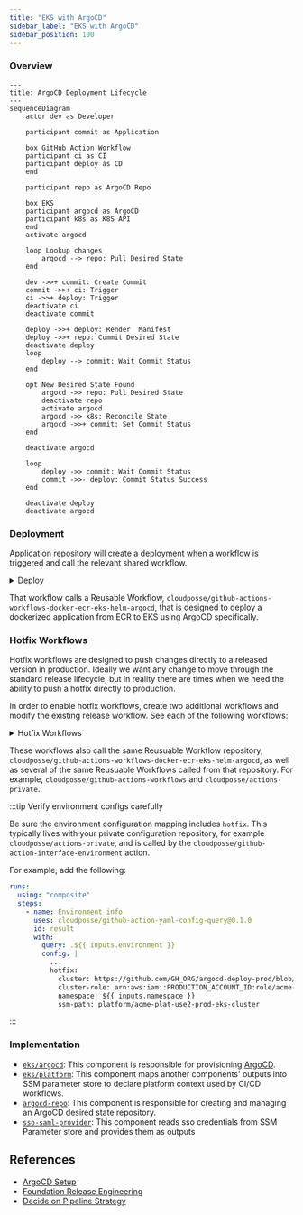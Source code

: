 ```yaml
---
title: "EKS with ArgoCD"
sidebar_label: "EKS with ArgoCD"
sidebar_position: 100
---
```


### Overview

```mermaid
---
title: ArgoCD Deployment Lifecycle
---
sequenceDiagram
    actor dev as Developer

    participant commit as Application

    box GitHub Action Workflow
    participant ci as CI
    participant deploy as CD
    end

    participant repo as ArgoCD Repo

    box EKS
    participant argocd as ArgoCD
    participant k8s as K8S API
    end
    activate argocd

    loop Lookup changes
        argocd --> repo: Pull Desired State
    end

    dev ->>+ commit: Create Commit
    commit ->>+ ci: Trigger
    ci ->>+ deploy: Trigger
    deactivate ci
    deactivate commit

    deploy ->>+ deploy: Render  Manifest
    deploy ->>+ repo: Commit Desired State
    deactivate deploy
    loop
        deploy --> commit: Wait Commit Status
    end

    opt New Desired State Found
        argocd ->> repo: Pull Desired State
        deactivate repo
        activate argocd
        argocd ->> k8s: Reconcile State
        argocd ->>+ commit: Set Commit Status
    end

    deactivate argocd

    loop
        deploy ->> commit: Wait Commit Status
        commit ->>- deploy: Commit Status Success
    end

    deactivate deploy
    deactivate argocd
```

### Deployment

Application repository will create a deployment when a workflow is triggered and call the relevant shared workflow.

<details>
<summary>Deploy</summary>

<Tabs>

<TabItem value="feature" label="Feature">

```yaml
# .github/workflows/feature-branch.yaml
name: Feature Branch
on:
  pull_request:
    branches: [ 'main' ]
    types: [opened, synchronize, reopened, closed, labeled, unlabeled]

permissions:
  pull-requests: write
  deployments: write
  id-token: write
  contents: read

jobs:
  do:
    uses: cloudposse/github-actions-workflows-docker-ecr-eks-helm-argocd/.github/workflows/feature-branch.yml@main
    with:
      organization: "${{ github.event.repository.owner.login }}"
      repository: "${{ github.event.repository.name }}"
      open: ${{ github.event.pull_request.state == 'open' }}
      labels: ${{ toJSON(github.event.pull_request.labels.*.name) }}
      ref: ${{ github.event.pull_request.head.ref  }}
    secrets:
      github-private-actions-pat: "${{ secrets.PUBLIC_REPO_ACCESS_TOKEN }}"
      registry: "${{ secrets.ECR_REGISTRY }}"
      secret-outputs-passphrase: "${{ secrets.GHA_SECRET_OUTPUT_PASSPHRASE }}"
      ecr-region: "${{ secrets.ECR_REGION }}"
      ecr-iam-role: "${{ secrets.ECR_IAM_ROLE }}"
```

</TabItem>

<TabItem value="main" label="Main">

```yaml
# .github/workflows/main-branch.yaml
name: Main Branch
on:
  push:
    branches: [ main ]

permissions:
  contents: write
  id-token: write

jobs:
  do:
    uses: cloudposse/github-actions-workflows-docker-ecr-eks-helm-argocd/.github/workflows/main-branch.yml@main
    with:
      organization: "${{ github.event.repository.owner.login }}"
      repository: "${{ github.event.repository.name }}"
    secrets:
      github-private-actions-pat: "${{ secrets.PUBLIC_REPO_ACCESS_TOKEN }}"
      registry: "${{ secrets.ECR_REGISTRY }}"
      secret-outputs-passphrase: "${{ secrets.GHA_SECRET_OUTPUT_PASSPHRASE }}"
      ecr-region: "${{ secrets.ECR_REGION }}"
      ecr-iam-role: "${{ secrets.ECR_IAM_ROLE }}"
```

</TabItem>

<TabItem value="release" label="Release">

```yaml
# .github/workflows/release.yaml
name: Release
on:
  release:
    types: [published]

permissions:
  id-token: write
  contents: write

jobs:
  perform:
    uses: cloudposse/github-actions-workflows-docker-ecr-eks-helm-argocd/.github/workflows/release.yml@main
    with:
      organization: "${{ github.event.repository.owner.login }}"
      repository: "${{ github.event.repository.name }}"
      version: ${{ github.event.release.tag_name }}
    secrets:
      github-private-actions-pat: "${{ secrets.PUBLIC_REPO_ACCESS_TOKEN }}"
      registry: "${{ secrets.ECR_REGISTRY }}"
      secret-outputs-passphrase: "${{ secrets.GHA_SECRET_OUTPUT_PASSPHRASE }}"
      ecr-region: "${{ secrets.ECR_REGION }}"
      ecr-iam-role: "${{ secrets.ECR_IAM_ROLE }}"
```

</TabItem>
</Tabs>
</details>

That workflow calls a Reusable Workflow, `cloudposse/github-actions-workflows-docker-ecr-eks-helm-argocd`, that is designed to deploy a
dockerized application from ECR to EKS using ArgoCD specifically.

### Hotfix Workflows

Hotfix workflows are designed to push changes directly to a released version in production. Ideally we want any change to move through the standard release lifecycle, but in reality there are times when we need the ability to push a hotfix directly to production.

In order to enable hotfix workflows, create two additional workflows and modify the existing release workflow. See each of the following workflows:

<details>
<summary>Hotfix Workflows</summary>

<Tabs>
<TabItem value="mixin" label="Release Branch">

Before running any hotfix workflows, we must first create release branches with any release. Modify the existing release workflow to include the `hotfix` job below.

```yaml
# .github/workflows/release.yaml
name: Release
on:
  release:
    types: [published]

permissions:
  id-token: write
  contents: write

jobs:
  perform:
  ...

  hotfix:
    name: release / branch
    uses: cloudposse/github-actions-workflows-docker-ecr-eks-helm-argocd/.github/workflows/hotfix-mixin.yml@main
    with:
      version: ${{ github.event.release.tag_name }}
```

</TabItem>
<TabItem value="branch" label="Hotfix Branch">

This `hotfix-branch.yaml` workflow will deploy a duplicate app in the _production_ cluster to a new namespace. We need to deploy to production to validate a hotfix directly for production.

Deploy this workflow by creating a Pull Request into the a release branch and adding the `deploy` label.

```yaml
# .github/workflows/hotfix-branch.yaml
name: Hotfix Branch
on:
  pull_request:
    branches: [ 'release/**' ]
    types: [opened, synchronize, reopened, closed, labeled, unlabeled]

permissions:
  pull-requests: write
  deployments: write
  id-token: write
  contents: read

jobs:
  do:
    uses: cloudposse/github-actions-workflows-docker-ecr-eks-helm-argocd/.github/workflows/hotfix-branch.yml@main
    with:
      organization: "${{ github.event.repository.owner.login }}"
      repository: "${{ github.event.repository.name }}"
      open: ${{ github.event.pull_request.state == 'open' }}
      labels: ${{ toJSON(github.event.pull_request.labels.*.name) }}
      ref: ${{ github.event.pull_request.head.ref }}
      path: deploy
    secrets:
      github-private-actions-pat: "${{ secrets.PRIVATE_REPO_ACCESS_TOKEN }}"
      registry: "${{ secrets.ECR_REGISTRY }}"
      secret-outputs-passphrase: "${{ secrets.GHA_SECRET_OUTPUT_PASSPHRASE }}"
      ecr-region: "${{ secrets.ECR_REGION }}"
      ecr-iam-role: "${{ secrets.ECR_IAM_ROLE }}"
```

</TabItem>
<TabItem value="release" label="Hotfix Release">

Once we've validated a Pull Request for a given hotfix, we can merge that change into the release branch. When changes are pushed to a release branch, the "Hotfix Release" workflow is triggered. _This workflow will deploy the given change directly to production_.

Before deploying, the workflow will create a minor version release and test it.
After the deployment, it will create a reintegration pull request to bring the hotfix back into the main branch and lower environments.

In order to enable the "Hotfix Release" workflow, add the following:

```yaml
# .github/workflows/hotfix-release.yaml
name: Hotfix Release
on:
  push:
    branches: [ 'release/**' ]

permissions:
  contents: write
  id-token: write

jobs:
  do:
    uses: cloudposse/github-actions-workflows-docker-ecr-eks-helm-argocd/.github/workflows/hotfix-release.yml@main
    with:
      organization: "${{ github.event.repository.owner.login }}"
      repository: "${{ github.event.repository.name }}"
      path: deploy
    secrets:
      github-private-actions-pat: "${{ secrets.PRIVATE_REPO_ACCESS_TOKEN }}"
      registry: "${{ secrets.ECR_REGISTRY }}"
      secret-outputs-passphrase: "${{ secrets.GHA_SECRET_OUTPUT_PASSPHRASE }}"
      ecr-region: "${{ secrets.ECR_REGION }}"
      ecr-iam-role: "${{ secrets.ECR_IAM_ROLE }}"
```

</TabItem>
</Tabs>
</details>

These workflows also call the same Reusuable Workflow repository, `cloudposse/github-actions-workflows-docker-ecr-eks-helm-argocd`, as well as several of the same Reusuable Workflows called from that repository. For example, `cloudposse/github-actions-workflows` and `cloudposse/actions-private`.

:::tip Verify environment configs carefully

Be sure the environment configuration mapping includes `hotfix`. This typically lives with your private configuration repository, for example `cloudposse/actions-private`, and is called by the `cloudposse/github-action-interface-environment` action.

For example, add the following:

```yaml
runs:
  using: "composite"
  steps:
    - name: Environment info
      uses: cloudposse/github-action-yaml-config-query@0.1.0
      id: result
      with:
        query: .${{ inputs.environment }}
        config: |
          ...
          hotfix:
            cluster: https://github.com/GH_ORG/argocd-deploy-prod/blob/main/plat/use2-prod/apps
            cluster-role: arn:aws:iam::PRODUCTION_ACCOUNT_ID:role/acme-plat-use2-prod-eks-cluster-gha
            namespace: ${{ inputs.namespace }}
            ssm-path: platform/acme-plat-use2-prod-eks-cluster
```

:::

### Implementation

- [`eks/argocd`](/components/library/aws/eks/argocd/): This component is responsible for provisioning [ArgoCD](https://argoproj.github.io/cd/).
- [`eks/platform`](/components/library/aws/eks/platform/): This component maps another components' outputs into SSM parameter store to declare platform context used by CI/CD workflows.
- [`argocd-repo`](/components/library/aws/argocd-repo/): This component is responsible for creating and managing an ArgoCD desired state repository.
- [`sso-saml-provider`](/components/library/aws/sso-saml-provider/): This component reads sso credentials from SSM Parameter store and provides them as outputs

## References
- [ArgoCD Setup](/reference-architecture/setup/argocd/)
- [Foundation Release Engineering](/reference-architecture/fundamentals/design-decisions/foundational-release-engineering/)
- [Decide on Pipeline Strategy](/reference-architecture/fundamentals/design-decisions/foundational-release-engineering/decide-on-pipeline-strategy/)

